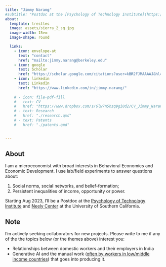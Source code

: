 ```yaml
---
title: "Jimmy Narang"
#subtitle: "Postdoc at the [Psychology of Technology Institute](https://www.psychoftech.org/) and the [Neely Center for ethical decision making](https://www.marshall.usc.edu/institutes-and-centers/neely-center-for-ethical-leadership-and-decision-making) at USC."
about:
  template: trestles
  image: assets/sierra_2_sq.jpg
  image-width: 15em
  image-shape: round

  links:
    - icon: envelope-at
      text: "contact"
      href: "mailto:jimmy.narang@berkeley.edu"
    - icon: google
      text: Scholar
      href: "https://scholar.google.com/citations?user=kBR2FJMAAAAJ&hl=en"
    - icon: linkedin
      text: LinkedIn
      href: "https://www.linkedin.com/in/jimmy-narang/"
      
    # - icon: file-pdf-fill
    #   text: CV
    #   href: "https://www.dropbox.com/s/6lw7n5hzq9gi0d2/CV_Jimmy_Narang_2023.pdf?dl=0"  
    # - text: Research
    #   href: "./research.qmd"
    # - text: Patents
    #   href: "./patents.qmd"

  
---
```


## About

I am a microeconomist with broad interests in Behavioral Economics and Economic Development. I use lab/field experiments to answer questions about:

1. Social norms, social networks, and belief-formation;
2. Persistent inequalities of income, opportunity or power.

Starting Aug 2023, I'll be a Postdoc at the [Psychology of Technology Institute](https://www.psychoftech.org/) and [Neely Center](https://www.marshall.usc.edu/institutes-and-centers/neely-center-for-ethical-leadership-and-decision-making) at the University of Southern California. 

::: {.callout-note}

## Note

I'm actively seeking collaborators for new projects. Please write to me if any of the the topics below (or the themes above) interest you:

- Relationships between domestic workers and their employers in India
- Generative AI and the manual work ([often by workers in low/middle income countries](https://www.theverge.com/features/23764584/ai-artificial-intelligence-data-notation-labor-scale-surge-remotasks-openai-chatbots)) that goes into producing it. 

:::





<!--
## Education

University of California, Berkeley | Ph.D. in Economics | Aug 2023

IIIT Hyderabad | B.Tech in Computer Science | July 2008

## Teaching

Microeconomics; Behavioral Economics; Econometrics; Data Structures & Algorithms
-->